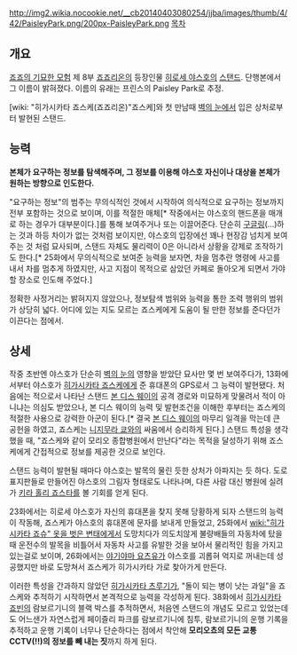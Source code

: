 http://img2.wikia.nocookie.net/__cb20140403080254/jjba/images/thumb/4/42/PaisleyPark.png/200px-PaisleyPark.png
[[목차]]
== 개요 ==

[[죠죠의 기묘한 모험]] 제 8부 [[죠죠리온]]의 등장인물 [[히로세 야스호]]의 [[스탠드]]. 단행본에서 그 이름이 밝혀졌다. 이름의 유래는 프린스의 Paisley Park로 추정. 

[wiki: "히가시카타 죠스케(죠죠리온)"죠스케]와 첫 만남때 [[벽의 눈]]에서 입은 상처로부터 발현된 스탠드.

== 능력 ==
'''본체가 요구하는 정보를 탐색해주며, 그 정보를 이용해 야스호 자신이나 대상을 본체가 원하는 방향으로 인도한다.'''

"요구하는 정보"의 범주는 무의식적인 것에서 시작하여 의식적으로 요구하는 정보까지 전부 포함하는 것으로 보이며, 이를 적절한 매체[* 작중에서는 야스호의 핸드폰을 매개로 하는 경우가 대부분이다.]를 통해 보여주거나 또는 이끌어준다. 단순히 [[구글링]](...)하는 것과 하등 차이가 없는 것처럼 보이지만, 야스호의 입장에선 꽤나 현장감 넘치게 보여주는 것 처럼 묘사되며, 스탠드 자체도 물리력이 0은 아니라서 상황을 강제로 조작하기도 한다.[* 25화에서 무의식적으로 보여준 능력을 보자면, 차을 멈추란 명령에 사고를 내서 차를 멈추게 하였지만, 사고 지점이 목적으로 삼았던 카페로 돌아오게 되면서 가야 할 장소로 인도해 주었다.] 

정확한 사정거리는 밝혀지지 않았으나, 정보탐색 범위와 능력을 통한 조력 행위의 범위가 상당히 넓다. 어디에 있는 지도 모르는 죠스케에게 도움이 될 만한 정보를 준다던가 이끈다는 점에서.

== 상세 ==

작중 초반엔 야스호가 단순히 [[벽의 눈]]의 영향을 받았단 묘사만 몇 번 보여주다가, 13화에서부터 야스호가 [[히가시카타 죠스케]]에게 준 휴대폰의 GPS로서 그 능력이 발현됐다. 처음에는 적으로서 나타난 스탠드 [[본 디스 웨이]]의 공격 경로와 미묘하게 맞물려서 적이 아니냐는 의심도 받았으나, 본 디스 웨이의 능력 및 발현조건을 이해한 후부터는 죠스케의 적절한 사용으로 강력한 아군이 된다.[* 결국 [[본 디스 웨이]]의 마무리 일격을 막는데 큰 공헌을 하였고, 죠스케는 [[니지무라 쿄]]와의 싸움에서 승리하게 된다.] 스탠드 특성을 생각했을 때, "죠스케와 같이 모리오 종합병원에서 만난다"라는 목적을 달성하기 위해 죠스케에게 간접적으로 정보를 제공한 것으로 보인다.

스탠드 능력이 발현될 때마다 야스호는 발목의 물린 듯한 상처가 아파지는 듯 하다. 도로 표지판들로 만들어진 야스호의 그림자 형태로도 나타나며, 다른 사람 대신 병원에 실려가 [[키라 홀리 죠스타]]를 볼 기회를 얻게 된다.

23화에서는 히로세 야스호가 자신의 휴대폰을 찾지 못해 당황하게 되자 스탠드의 능력이 작동해, 죠스케가 야스호의 휴대폰에 문자를 보내게 만들었고, 25화에서 [[wiki:"히가시카타 죠슈" 옷을 벗은 변태]]에게서 도망치다가 의도치않게 불량배들의 자동차에 탔을때 운전수의 발목을 비틀어서 자동차 사고를 유발한 것을 보아서 물리적인 힘을 가지고 있는걸로 보이며, 26화에서는 [[야기야마 요츠유]]가 야스호를 괴롭혀 억지로 꺼내는데 성공했지만 바로 도망쳐서 죠스케가 히가시카타 가로 찾아가게 만든다.

이러한 특성을 간과하지 않았던 [[히가시카타 츠루기]]가, "돌이 되는 병이 낫는 과일"을 죠스케와 추적하기 시작하면서 본격적으로 능력을 각성하게 된다. 38화에서 [[히가시카타 죠빈]]의 람보르기니의 블랙 박스를 추적하면서, 처음엔 스탠드의 개념도 모르고 있었는데도 어느샌가 자연스럽게 페이즐리 파크를 람보르기니에 침투, 람보르기니의 운행 기록을 추적하고 운행 기록이 너무나 단순하다는 점에서 착안해 '''모리오쵸의 모든 교통 CCTV(!!)의 정보를 빼 내는 짓'''까지 하게 된다.
